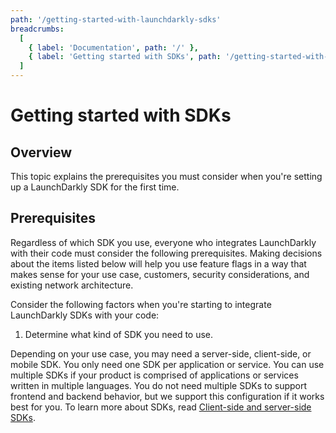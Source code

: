 ```yaml
---
path: '/getting-started-with-launchdarkly-sdks'
breadcrumbs:
  [
    { label: 'Documentation', path: '/' },
    { label: 'Getting started with SDKs', path: '/getting-started-with-launchdarkly-sdks' },
  ]
---
```



# Getting started with SDKs

<Metadata timeToRead={props.timeToRead} lastModifiedDateFormatted={props.lastModifiedDateFormatted} />

## Overview

This topic explains the prerequisites you must consider when you're setting up a LaunchDarkly SDK
for the first time.

## Prerequisites

Regardless of which SDK you use, everyone who integrates LaunchDarkly with their code must consider
the following prerequisites. Making decisions about the items listed below will help you use feature
flags in a way that makes sense for your use case, customers, security considerations, and existing
network architecture.

Consider the following factors when you're starting to integrate LaunchDarkly SDKs with your code:

1. Determine what kind of SDK you need to use.

Depending on your use case, you may need a server-side, client-side, or mobile SDK.
You only need one SDK per application or service. You can use multiple SDKs if your product is comprised
of applications or services written in multiple languages. You do not need multiple SDKs to support
frontend and backend behavior, but we support this configuration if it works best for you. To learn more
about SDKs, read [Client-side and server-side SDKs](https://docs.launchdarkly.com/).
